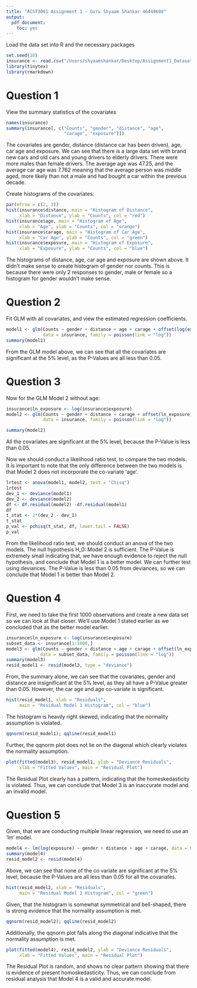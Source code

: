 ```yaml
---
title: "ACST3061 Assignment 1 - Guru Shyaam Shankar 46448608"
output: 
  pdf_document: 
    toc: yes
---
```


Load the data set into R and the necessary packages
```r
set.seed(10)
insurance <- read.csv("/Users/shyaamshankar/Desktop/Assignment1_Dataset2023.csv")
library(tinytex)
library(rmarkdown)
```

# **Question 1**
View the summary statistics of the covariates
```r
names(insurance)
summary(insurance[, c("Counts", "gender", "distance", "age", 
                      "carage", "exposure")])
```
The covariates are gender, distance (distance car has been driven), age, car age and exposure. 
We can see that there is a large data set with brand new cars and old cars and young drivers to elderly drivers. There were more males than female drivers. The average age was 47.25, and the average car age was 7.762 meaning that the average person was middle aged, more likely than not a male and had bought a car within the previous decade.

Create histograms of the covariates:
```r
par(mfrow = c(2, 3))
hist(insurance$distance, main = "Histogram of Distance", 
     xlab = "Distance", ylab = "Counts", col = "red")
hist(insurance$age, main = "Histogram of Age", 
     xlab = "Age", ylab = "Counts", col = "orange")
hist(insurance$carage, main = "Histogram of Car Age", 
     xlab = "Car Age", ylab = "Counts", col = "green")
hist(insurance$exposure, main = "Histogram of Exposure", 
     xlab = "Exposure", ylab = "Counts", col = "blue")
```
The histograms of distance, age, car age and exposure are shown above. It didn't make sense to create histogram of gender nor counts. This is because there were only 2 responses to gender, male or female so a histogram for gender wouldn't make sense. 

# **Question 2**
Fit GLM with all covariates, and view the estimated regression coefficients. 
```r
model1 <- glm(Counts ~ gender + distance + age + carage + offset(log(exposure)), 
              data = insurance, family = poisson(link = "log"))
summary(model1)
```
From the GLM model above, we can see that all the covariates are significant at the 5% level, as the P-Values are all less than 0.05. 

# **Question 3**
Now for the GLM Model 2 without age:
```r
insurance$ln_exposure <- log(insurance$exposure)
model2 <- glm(Counts ~ gender + distance + carage + offset(ln_exposure), 
              data = insurance, family = poisson(link = "log"))

summary(model2)
```
All the covariates are significant at the 5% level, because the P-Value is less than 0.05. 

Now we should conduct a likelihood ratio test, to compare the two models. It is important to note that the only difference between the two models is that Model 2 does not incorporate the co-variate 'age'. 
```r
lrtest <- anova(model1, model2, test = "Chisq")
lrtest
dev_1 <- deviance(model1)
dev_2 <- deviance(model2)
df <- df.residual(model2) -df.residual(model1)
df
t_stat <- 2*(dev_2 - dev_1)
t_stat
p_val <- pchisq(t_stat, df, lower.tail = FALSE)
p_val
```

From the likelihood ratio test, we should conduct an anova of the two models. The null hypothesis H_0: Model 2 is sufficient. The P-Value is extremely small indicating that, we have enough evidence to reject the null hypothesis, and conclude that Model 1 is a better model. We can further test using deviances. The P-Value is less than 0.05 from deviances, so we can conclude that Model 1 is better than Model 2. 

# **Question 4**
First, we need to take the first 1000 observations and create a new data set so we can look at that closer. We'll use Model 1 stated earlier as we concluded that as the better model earlier. 
```r
insurance$ln_exposure <- log(insurance$exposure)
subset_data <- insurance[1:1000,]
model3 <- glm(Counts ~ gender + distance + age + carage + offset(ln_exposure), 
             data = subset_data, family = poisson(link = "log"))
summary(model3)
resid_model1 <- resid(model3, type = "deviance")
```

From, the summary alone, we can see that the covariates, gender and distance are insignificant at the 5% level, as they all have a P-Value greater than 0.05. However, the car age  and age co-variate is significant.
```r
hist(resid_model1, xlab = "Residuals", 
     main = "Residual Model 1 Histogram", col = "blue")
```

The histogram is heavily right skewed, indicating that the normality assumption is violated.
```r
qqnorm(resid_model1); qqline(resid_model1)
```

Further, the qqnorm plot does not lie on the diagonal which clearly violates the normality assumption.
```r
plot(fitted(model3), resid_model1, ylab = "Deviance Residuals", 
     xlab = "Fitted Values", main = "Residual Plot")
```

The Residual Plot clearly has a pattern, indicating that the homeskedasticity is violated. Thus, we can conclude that Model 3 is an inaccurate model and an invalid model. 

\pagebreak
# **Question 5**
Given, that we are conducting multiple linear regression, we need to use an 'lm' model. 
```r
model4 <- lm(log(exposure) ~ gender + distance + age + carage, data = subset_data)
summary(model4)
resid_model2 <- resid(model4)
```

Above, we can see that none of the co variate are significant at the 5% level, because the P-Values are all less than 0.05 for all the covariates.
```r
hist(resid_model2, xlab = "Residuals", 
     main = "Residual Model 2 Histogram", col = "green")
```

Given, that the histogram is somewhat symmetrical and bell-shaped, there is strong evidence that the normality assumption is met.
```r
qqnorm(resid_model2); qqline(resid_model2)
```

Additionally, the qqnorm plot falls along the diagonal indicative that the normality assumption is met.
```r
plot(fitted(model4), resid_model2, ylab = "Deviance Residuals", 
     xlab = "Fitted Values", main = "Residual Plot")
```

The Residual Plot is random, and shows no clear pattern showing that there is evidence of present homoskedasticity. Thus, we can conclude from residual analysis that Model 4 is a valid and accurate model. 
